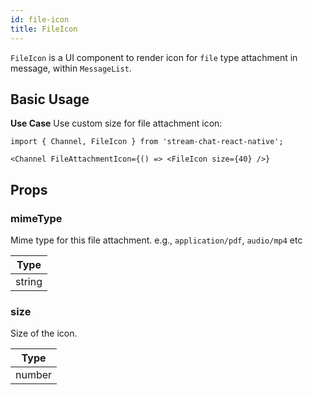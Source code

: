```yaml
---
id: file-icon
title: FileIcon
---
```


`FileIcon` is a UI component to render icon for `file` type attachment in message, within `MessageList`.

## Basic Usage

**Use Case** Use custom size for file attachment icon:

```tsx
import { Channel, FileIcon } from 'stream-chat-react-native';

<Channel FileAttachmentIcon={() => <FileIcon size={40} />}
```

## Props

### mimeType

Mime type for this file attachment. e.g., `application/pdf`, `audio/mp4` etc

| Type |
| - |
| string |

### size

Size of the icon.

| Type |
| - |
| number |
